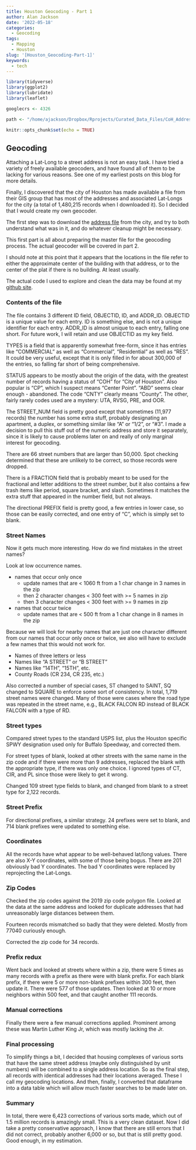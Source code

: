 ```yaml
---
title: Houston Geocoding - Part 1
author: Alan Jackson
date: '2022-05-18'
categories:
  - Geocoding
tags:
  - Mapping
  - Houston
slug: '[Houston_Geocoding-Part-1]'
keywords:
  - tech
---
```



```r

library(tidyverse)
library(ggplot2)
library(lubridate)
library(leaflet)

googlecrs <- 4326

path <- "/home/ajackson/Dropbox/Rprojects/Curated_Data_Files/CoH_Address_Points/"

knitr::opts_chunk$set(echo = TRUE)
```

## Geocoding

Attaching a Lat-Long to a street address is not an easy task. I have tried a variety
of freely available geocoders, and have found all of them to be lacking for various
reasons. See one of my earliest posts on this blog for more details.

Finally, I discovered that the city of Houston has made available a file from their
GIS group that has most of the addresses and associated Lat-Longs for the city
(a total of 1,480,215 records when I downloaded it). So
I decided that I would create my own geocoder.

The first step was to download the 
[address file](https://cohgis-mycity.opendata.arcgis.com/search?q=address) 
from the city, and try to both understand what was in it, and do whatever cleanup
might be necessary.

This first part is all about preparing the master file for the geocoding process.
The actual geocoder will be covered in part 2.

I should note at this point that it appears that the locations in the file refer to
either the approximate center of the building with that address, or to the center
of the plat if there is no building. At least usually.

The actual code I used to explore and clean the data may be found at my
[github site](https://github.com/alankjackson/Curated_Data/blob/main/CoH_Address_Point_data.Rmd).

### Contents of the file

The file contains 3 different ID field, OBJECTID, ID, and ADDR_ID. OBJECTID is a 
unique value for each entry. ID is something else, and is not a unique identifier 
for each entry. ADDR_ID is almost unique to each entry, falling one short. For
future work, I will retain and use OBJECTID as my key field.

TYPES is a field that is apparently somewhat free-form, since it has entries like
"COMMERCIAL" as well as "Commercial", "Residential" as well as "RES". It could be
very useful, except that it is only filled in for about 300,000 of the entries, so
falling far short of being comprehensive.

STATUS appears to be mostly about the origin of the data, with the greatest number
of records having a status of "COH" for "City of Houston". Also popular is "CP",
which I suspect means "Center Point". "ABD" seems clear enough - abandoned. The
code "CNTY" clearly means "County". The other, fairly rarely codes used are a
mystery: UTA, RVSG, PRE, and OOR.

The STREET_NUM field is pretty good except that sometimes (11,977 records) the 
number has some extra stuff, probably designating an apartment, a duplex, or
something similar like "A" or "1/2", or "#3". I made a decision to pull this
stuff out of the numeric address and store it separately, since it is likely to 
cause problems later on and really of only marginal interest for geocoding.

There are 66 street numbers that are larger than 50,000. Spot checking determined 
that these are unlikely to be correct, so those records were dropped.

There is a FRACTION field that is probably meant to be used for the fractional
and letter additions to the street number, but it also contains a few trash items
like period, square bracket, and slash. Sometimes it matches the extra stuff that
appeared in the number field, but not always.

The directional PREFIX field is pretty good, a few entries in lower case, so those 
can be easily corrected, and one entry of "C", which is simply set to blank.

### Street Names

Now it gets much more interesting. How do we find mistakes in the street names?

Look at low occurrence names. 

- names that occur only once
  - update names that are < 1060 ft from a 1 char change in 3 names in the zip
  - then 2 character changes < 300 feet with >= 5 names in zip
  - then 3 character changes < 300 feet with >= 9 names in zip
- names that occur twice
  - update names that are < 500 ft from a 1 char change in 8 names in the zip

Because we will look for nearby names that are just one character different
from our names that occur only once or twice, we also will have to exclude
a few names that this would not work for.

- Names of three letters or less
- Names like "A STREET" or "B STREET"
- Names like "14TH", "15TH", etc.
- County Roads (CR 234, CR 235, etc.)

Also corrected a number of special cases, ST changed to SAINT, SQ changed to
SQUARE to enforce some sort of consistency. In total, 1,719 street names were 
changed. Many of those were cases where the road type was repeated in the street 
name, e.g., BLACK FALCON RD instead of BLACK FALCON with a type of RD.

### Street types

Compared street types to the standard USPS list, plus the Houston specific
SPWY designation used only for Buffalo Speedway, and corrected them. 

For street types of blank, looked at other streets with the same name in the zip 
code and if there were more than 9 addresses, replaced the blank with the 
appropriate type, if there was only one choice. I ignored types of CT, CIR, and PL
since those were likely to get it wrong.

Changed 109 street type fields to blank, and changed from blank to a street type
for 2,122 records.

### Street Prefix

For directional prefixes, a similar strategy. 24 prefixes were set to blank,
and 714 blank prefixes were updated to something else.

### Coordinates

All the records have what appear to be well-behaved lat/long values. There are also
X-Y coordinates, with some of those being bogus. There are 201 obviously bad Y
coordinates. The bad Y coordinates were replaced by reprojecting the Lat-Longs.

### Zip Codes

Checked the zip codes against the 2019 zip code polygon file. Looked at the data
at the same address and looked for duplicate addresses that had unreasonably
large distances between them.

Fourteen records mismatched so badly that they were deleted. Mostly from 77040
curiously enough.

Corrected the zip code for 34 records.

### Prefix redux

Went back and looked at streets where within a zip, there were 5 times as many 
records with a prefix as there were with blank prefix. For each blank prefix, if 
there were 5 or more non-blank prefixes within 300 feet, then update it. There 
were 577 of those updates. Then looked at 10 or more neighbors within 500 feet,
and that caught another 111 records.

### Manual corrections

Finally there were a few manual corrections applied. Prominent among these was
Martin Luther King Jr, which was mostly lacking the Jr.

### Final processing

To simplify things a bit, I decided that housing complexes of various sorts
that have the same street address (maybe only distinguished by unit numbers)
will be combined to a single address location. So as the final step, all
records with identical addresses had their locations averaged. These I call
my geocoding locations. And then, finally, I converted that dataframe into
a data table which will allow much faster searches to be made later on.

### Summary

In total, there were 6,423 corrections of various sorts made, which out of 
1.5 million records is amazingly small. This is a very clean dataset. Now I
did take a pretty conservative approach, I know that there are still errors
that I did not correct, probably another 6,000 or so, but that is still pretty 
good. Good enough, in my estimation.




